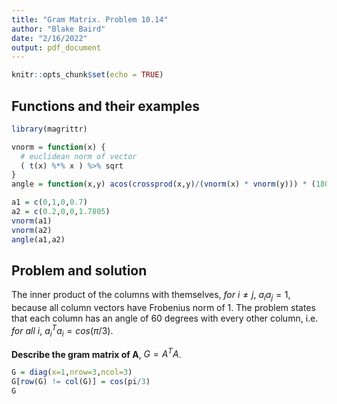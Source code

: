 ```yaml
---
title: "Gram Matrix. Problem 10.14"
author: "Blake Baird"
date: "2/16/2022"
output: pdf_document
---
```


```r
knitr::opts_chunk$set(echo = TRUE)
```

## Functions and their examples
```r
library(magrittr)

vnorm = function(x) {
  # euclidean norm of vector
  ( t(x) %*% x ) %>% sqrt
}
angle = function(x,y) acos(crossprod(x,y)/(vnorm(x) * vnorm(y))) * (180/pi)

a1 = c(0,1,0,0.7)
a2 = c(0.2,0,0,1.7805)
vnorm(a1)
vnorm(a2)
angle(a1,a2)
```

## Problem and solution
The inner product of the columns with themselves, $for\ i \neq j,\ a_ia_j = 1$,
because all column vectors have Frobenius norm of 1. The problem states that 
each column has an angle of 60 degrees with every other column, i.e.
$for\ all\ i,\ a_i^Ta_i = cos(\pi/3)$.

**Describe the gram matrix of A**, $G = A^{T}A$.
```r
G = diag(x=1,nrow=3,ncol=3)
G[row(G) != col(G)] = cos(pi/3)
G
```
